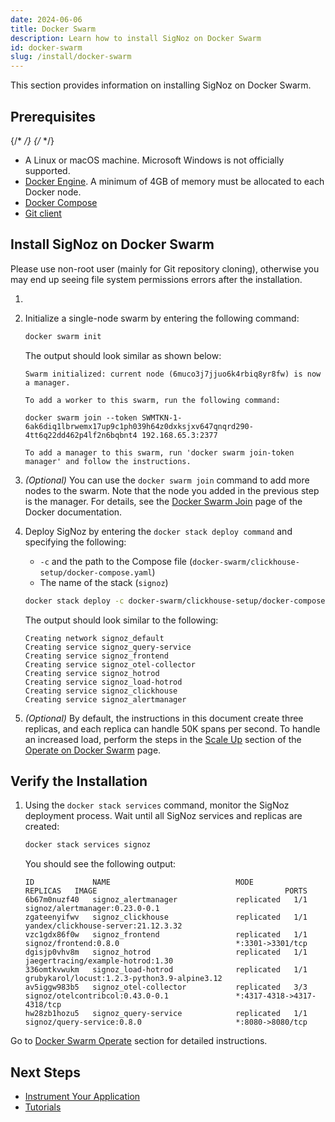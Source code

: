 ```yaml
---
date: 2024-06-06
title: Docker Swarm
description: Learn how to install SigNoz on Docker Swarm
id: docker-swarm
slug: /install/docker-swarm
---
```



<SigNozCloud />

This section provides information on installing SigNoz on Docker Swarm.

## Prerequisites

{/* <!-- Double-check if this list is comprehensive about memory, disk space, etc. --> */}
{/* <!-- This section should focus on SigNoz, hence we could assume that Docker Swarm is already installed, similar to the Docker Standalone or Kubernetes sections. Not sure why we show to initialize a swarm or add more nodes here.  --> */}

- A Linux or macOS machine. Microsoft Windows is not officially supported.
- [Docker Engine](https://docs.docker.com/get-docker/). A minimum of 4GB of memory
must be allocated to each Docker node.
- [Docker Compose](https://docs.docker.com/compose/install/)
- [Git client](https://desktop.github.com/)

## Install SigNoz on Docker Swarm

<Admonition type="info">
Please use non-root user (mainly for Git repository cloning), otherwise you may end up seeing file system permissions errors after the installation.
</Admonition>
    
1. <CloneRepo />

2. Initialize a single-node swarm by entering the following command:
    ```bash
    docker swarm init
    ```

    The output should look similar as shown below:
    ```output
    Swarm initialized: current node (6muco3j7jjuo6k4rbiq8yr8fw) is now a manager.

    To add a worker to this swarm, run the following command:

    docker swarm join --token SWMTKN-1-6ak6diq1lbrwemx17up9c1ph039h64z0dxksjxv647qnqrd290-4tt6q22dd462p4lf2n6bqbnt4 192.168.65.3:2377

    To add a manager to this swarm, run 'docker swarm join-token manager' and follow the instructions.
    ```

3. _(Optional)_ You can use the `docker swarm join` command to add more nodes to the swarm. Note that the node you added in the previous step is the manager. For details, see the [Docker Swarm Join](https://docs.docker.com/engine/reference/commandline/swarm_join/) page of the Docker documentation.

4. Deploy SigNoz by entering the `docker stack deploy command` and specifying the following:
    - `-c` and the path to the Compose file (`docker-swarm/clickhouse-setup/docker-compose.yaml`)
    - The name of the stack (`signoz`)

    ```bash
    docker stack deploy -c docker-swarm/clickhouse-setup/docker-compose.yaml signoz
    ```

    The output should look similar to the following:

    ```output
    Creating network signoz_default
    Creating service signoz_query-service
    Creating service signoz_frontend
    Creating service signoz_otel-collector
    Creating service signoz_hotrod
    Creating service signoz_load-hotrod
    Creating service signoz_clickhouse
    Creating service signoz_alertmanager
    ```

5. _(Optional)_ By default, the instructions in this document create three replicas, and each replica can handle 50K spans per second. To handle an increased load, perform the steps in the [Scale Up](/docs/operate/docker-swarm/#scale-up) section of the [Operate on Docker Swarm](/docs/operate/docker-swarm/) page.

## Verify the Installation

1. Using the `docker stack services` command, monitor the SigNoz deployment process. Wait until all SigNoz services and replicas are created:

    ```bash
    docker stack services signoz
    ```

    You should see the following output:

    ```output
    ID             NAME                            MODE         REPLICAS   IMAGE                                          PORTS
    6b67m0nuzf40   signoz_alertmanager             replicated   1/1        signoz/alertmanager:0.23.0-0.1
    zgateenyifwv   signoz_clickhouse               replicated   1/1        yandex/clickhouse-server:21.12.3.32
    vzc1gdx86f0w   signoz_frontend                 replicated   1/1        signoz/frontend:0.8.0                          *:3301->3301/tcp
    dgisjp0vhv8m   signoz_hotrod                   replicated   1/1        jaegertracing/example-hotrod:1.30
    336omtkvwukm   signoz_load-hotrod              replicated   1/1        grubykarol/locust:1.2.3-python3.9-alpine3.12
    av5iggw983b5   signoz_otel-collector           replicated   3/3        signoz/otelcontribcol:0.43.0-0.1               *:4317-4318->4317-4318/tcp
    hw28zb1hozu5   signoz_query-service            replicated   1/1        signoz/query-service:0.8.0                     *:8080->8080/tcp
    ```

Go to [Docker Swarm Operate](/docs/operate/docker-swarm) section for detailed instructions.

<RetentionInfo />

## Next Steps

- [Instrument Your Application](/docs/instrumentation/overview)
- [Tutorials](/docs/tutorials/)
